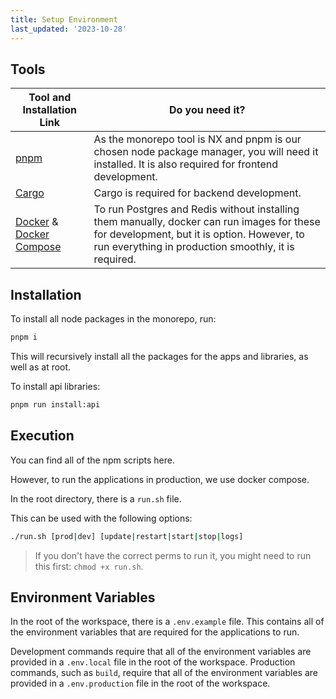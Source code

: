 ```yaml
---
title: Setup Environment
last_updated: '2023-10-28'
---
```


## Tools

| Tool and Installation Link                                                                                     | Do you need it?                                                                                                                                                                                   |
| -------------------------------------------------------------------------------------------------------------- | ------------------------------------------------------------------------------------------------------------------------------------------------------------------------------------------------- |
| [pnpm](https://pnpm.io/installation)                                                                           | As the monorepo tool is NX and pnpm is our chosen node package manager, you will need it installed. It is also required for frontend development.                                                 |
| [Cargo](https://doc.rust-lang.org/cargo/getting-started/installation.html)                                     | Cargo is required for backend development.                                                                                                                                                        |
| [Docker](https://docs.docker.com/engine/install/) & [Docker Compose](https://docs.docker.com/compose/install/) | To run Postgres and Redis without installing them manually, docker can run images for these for development, but it is option. However, to run everything in production smoothly, it is required. |

## Installation

To install all node packages in the monorepo, run:

```bash
pnpm i
```

This will recursively install all the packages for the apps and libraries, as well as at root.

To install api libraries:

```bash
pnpm run install:api
```

## Execution

You can find all of the npm scripts <Link href="/contributing/contributing#npm-scripts">here</Link>.

However, to run the applications in production, we use docker compose.

In the root directory, there is a `run.sh` file.

This can be used with the following options:

```bash
./run.sh [prod|dev] [update|restart|start|stop|logs]
```

> If you don't have the correct perms to run it, you might need to run this first: `chmod +x run.sh`.

## Environment Variables

In the root of the workspace, there is a `.env.example` file. This contains all of the environment variables that are required for the applications to run.

Development commands require that all of the environment variables are provided in a `.env.local` file in the root of the workspace. Production commands, such as `build`, require that all of the environment variables are provided in a `.env.production` file in the root of the workspace.
